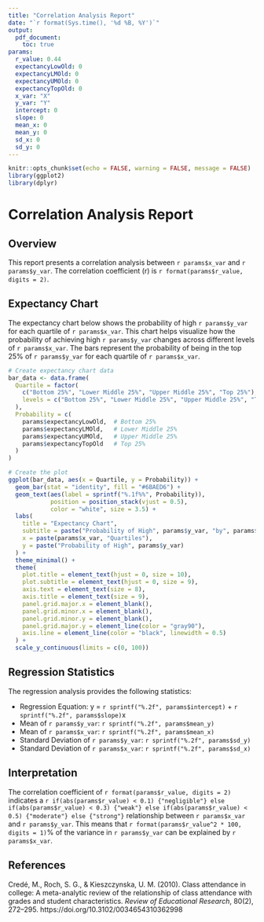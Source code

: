 ```yaml
---
title: "Correlation Analysis Report"
date: "`r format(Sys.time(), '%d %B, %Y')`"
output:
  pdf_document:
    toc: true
params:
  r_value: 0.44
  expectancyLowOld: 0
  expectancyLMOld: 0
  expectancyUMOld: 0
  expectancyTopOld: 0
  x_var: "X"
  y_var: "Y"
  intercept: 0
  slope: 0
  mean_x: 0
  mean_y: 0
  sd_x: 0
  sd_y: 0
---
```


```r
knitr::opts_chunk$set(echo = FALSE, warning = FALSE, message = FALSE)
library(ggplot2)
library(dplyr)
```

# Correlation Analysis Report

## Overview

This report presents a correlation analysis between `r params$x_var` and `r params$y_var`. The correlation coefficient (r) is `r format(params$r_value, digits = 2)`.

## Expectancy Chart

The expectancy chart below shows the probability of high `r params$y_var` for each quartile of `r params$x_var`. This chart helps visualize how the probability of achieving high `r params$y_var` changes across different levels of `r params$x_var`. The bars represent the probability of being in the top 25% of `r params$y_var` for each quartile of `r params$x_var`.

```r
# Create expectancy chart data
bar_data <- data.frame(
  Quartile = factor(
    c("Bottom 25%", "Lower Middle 25%", "Upper Middle 25%", "Top 25%"),
    levels = c("Bottom 25%", "Lower Middle 25%", "Upper Middle 25%", "Top 25%")
  ),
  Probability = c(
    params$expectancyLowOld,  # Bottom 25%
    params$expectancyLMOld,   # Lower Middle 25%
    params$expectancyUMOld,   # Upper Middle 25%
    params$expectancyTopOld   # Top 25%
  )
)

# Create the plot
ggplot(bar_data, aes(x = Quartile, y = Probability)) +
  geom_bar(stat = "identity", fill = "#6BAED6") +
  geom_text(aes(label = sprintf("%.1f%%", Probability)), 
            position = position_stack(vjust = 0.5),
            color = "white", size = 3.5) +
  labs(
    title = "Expectancy Chart",
    subtitle = paste("Probability of High", params$y_var, "by", params$x_var, "Quartiles"),
    x = paste(params$x_var, "Quartiles"), 
    y = paste("Probability of High", params$y_var)
  ) +
  theme_minimal() +
  theme(
    plot.title = element_text(hjust = 0, size = 10),
    plot.subtitle = element_text(hjust = 0, size = 9),
    axis.text = element_text(size = 8),
    axis.title = element_text(size = 9),
    panel.grid.major.x = element_blank(),
    panel.grid.minor.x = element_blank(),
    panel.grid.minor.y = element_blank(),
    panel.grid.major.y = element_line(color = "gray90"),
    axis.line = element_line(color = "black", linewidth = 0.5)
  ) +
  scale_y_continuous(limits = c(0, 100))
```

## Regression Statistics

The regression analysis provides the following statistics:

- Regression Equation: y = `r sprintf("%.2f", params$intercept)` + `r sprintf("%.2f", params$slope)`x
- Mean of `r params$y_var`: `r sprintf("%.2f", params$mean_y)`
- Mean of `r params$x_var`: `r sprintf("%.2f", params$mean_x)`
- Standard Deviation of `r params$y_var`: `r sprintf("%.2f", params$sd_y)`
- Standard Deviation of `r params$x_var`: `r sprintf("%.2f", params$sd_x)`

## Interpretation

The correlation coefficient of `r format(params$r_value, digits = 2)` indicates a `r if(abs(params$r_value) < 0.1) {"negligible"} else if(abs(params$r_value) < 0.3) {"weak"} else if(abs(params$r_value) < 0.5) {"moderate"} else {"strong"}` relationship between `r params$x_var` and `r params$y_var`. This means that `r format(params$r_value^2 * 100, digits = 1)`% of the variance in `r params$y_var` can be explained by `r params$x_var`.

## References

Credé, M., Roch, S. G., & Kieszczynska, U. M. (2010). Class attendance in college: A meta-analytic review of the relationship of class attendance with grades and student characteristics. *Review of Educational Research*, 80(2), 272–295. https://doi.org/10.3102/0034654310362998

